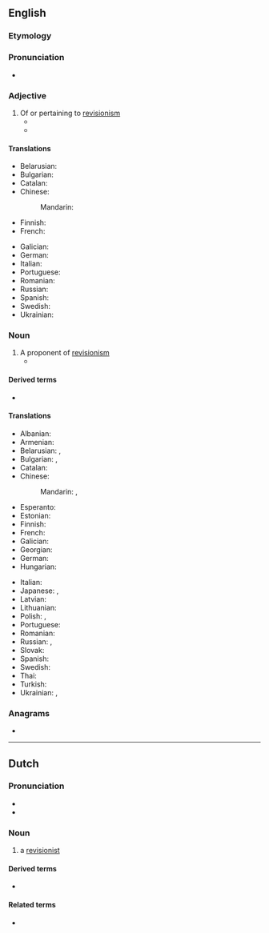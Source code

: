 ==English==

===Etymology===
{{suffix|en|revision|ist}}

===Pronunciation===
* {{IPA|en|/ɹɪˈvɪʒənɪst/}}

===Adjective===
{{en-adj}}

# Of or pertaining to [[revisionism]]
#* {{quote-book
|en
|year=1972
|last=Topping
|first=Seymour
|authorlink=Seymour Topping
|title=Journey Between Two Chinas
|url=https://archive.org/details/lccn_060903279/
|publisher={{w|Harper & Row}}
|ISBN=006-090327-9
|OCLC=906398512
|page=317
|pageurl=https://archive.org/details/lccn_060903279/page/317/
|text=Wang interjected: "We are preparing large exhibitions of art done by workers, peasants and soldiers in cooperation with the art teachers and students. Among them is one popular work entitled 'Never Stop Struggling as Long as You Are Alive.' It is a painting depicting the story of our heroic soldiers fighting the Soviet '''revisionist''' troops when they invaded Chen Pao Island on our frontier. Yes," Wang said enthusiastically, "a new upsurge in art is taking form."}}
#* {{quote-journal|en|author=Oliver Brown|title=Oscar Pistorius jailed for five years – sport afforded no protection against his tragic fallibilities: Bladerunner's punishment for killing Reeva Steenkamp is but a frippery when set against the burden that her bereft parents, June and Barry, must carry &#91;print version: No room for sentimentality in this tragedy, 13 September 2014, p.&nbsp;S22&#93;|url=http://www.telegraph.co.uk/news/worldnews/oscar-pistorius/11089621/Oscar-Pistorius-jailed-for-five-years-sport-afforded-no-protection-against-his-tragic-fallibilities.html|work={{w|The Daily Telegraph}} (Sport)|date=21 October 2014|passage=[I]n the 575 days since [[w:Oscar Pistorius|[Oscar] Pistorius]] shot dead his girlfriend {{w|Reeva Steenkamp}}, there has been an unseemly scramble to construct '''revisionist''' histories, to identify evidence beneath that placid exterior of a pugnacious, hair-trigger personality.}}

====Translations====
{{trans-top|of or pertaining to revisionism}}
* Belarusian: {{t|be|рэвізіяні́сцкі}}
* Bulgarian: {{t|bg|ревизионисти́чен}}
* Catalan: {{t|ca|revisionista}}
* Chinese:
*: Mandarin: {{t-needed|cmn}}
* Finnish: {{t+|fi|revisionistinen}}
* French: {{t+|fr|révisionniste|m|f}}
{{trans-mid}}
* Galician: {{t|gl|revisionista}}
* German: {{t|de|revisionistisch}}
* Italian: {{t+|it|revisionista}}
* Portuguese: {{t|pt|revisionista}}
* Romanian: {{t+|ro|revizionist}}
* Russian: {{t+|ru|ревизиони́стский}}
* Spanish: {{t|es|revisionista}}
* Swedish: {{t+|sv|revisionistisk}}
* Ukrainian: {{t|uk|ревізіоні́стський}}
{{trans-bottom}}

===Noun===
{{en-noun}}

# A proponent of [[revisionism]]
#* {{quote-book
|en
|year=1978
|last=Nixon
|first=Richard
|authorlink=Richard Nixon
|title=RN: the Memoirs of Richard Nixon
|url=https://archive.org/details/rnmemoirsofricha00nixo/
|publisher=Grosset & Dunlap
|ISBN=0-448-14374-7
|LCCN=77-87793
|OCLC=760525066
|OL=7561812M
|page=568
|pageurl=https://archive.org/details/rnmemoirsofricha00nixo/page/568/
|text=Later on, when he had loosened up considerably, he told an amusing story that he said took place during a {{w|Sino-Soviet border conflict|Sino-Soviet border flare-up in 1969}}. "We had a hot line between the Soviet Union and ourselves then," he said, "but it had already become cold because the Kremlin never used it. At the time of the Chen Pao border incident, however, Kosygin picked it up and called us. When our operator answered, he said, 'This is Premier Kosygin. I would like to speak to Chairman Mao.' The operator, completely on his own, said, 'You are a '''revisionist''', and therefore I will not connect you.' So Kosygin said, 'Well, if you will not try to reach the Chairman, will you please connect me with Prime Minister Chou.' But the operator gave the same unauthorized reply and broke the connection."}}

====Derived terms====
* {{l|en|antirevisionist}}

====Translations====
{{trans-top|proponent of revisionism}}
* Albanian: {{t-needed|sq}}
* Armenian: {{t-needed|hy}}
* Belarusian: {{t|be|рэвізіяні́ст|m}}, {{t|be|рэвізіяні́стка|f}}
* Bulgarian: {{t|bg|ревизиони́ст|m}}, {{t|bg|ревизиони́стка|f}}
* Catalan: {{t|ca|revisionista|m|f}}
* Chinese:
*: Mandarin: {{t+|cmn|修正主義者}}, {{t+|cmn|修正主义者|tr=xiūzhèngzhǔyìzhě}}
* Esperanto: {{t-needed|eo}}
* Estonian: {{t-needed|et}}
* Finnish: {{t+|fi|revisionisti}}
* French: {{t+|fr|révisionniste|m|f}}
* Galician: {{t|gl|revisionista|m|f}}
* Georgian: {{t-needed|ka}}
* German: {{t|de|Revisionist|m}}
* Hungarian: {{t-needed|hu}}
{{trans-mid}}
* Italian: {{t+|it|revisionista}}
* Japanese: {{t|ja|歴史修正主義者|tr=れきししゅうせいしゅぎしゃ, rekishi shūseishugisha}}, {{t|ja|リビジョニスト|tr=ribijonisuto}}
* Latvian: {{t-needed|lv}}
* Lithuanian: {{t-needed|lt}}
* Polish: {{t|pl|rewizjonista|m}}, {{t|pl|rewizjonistka|f}}
* Portuguese: {{t|pt|revisionista|m|f}}
* Romanian: {{t-needed|ro}}
* Russian: {{t+|ru|ревизиони́ст|m}}, {{t+|ru|ревизиони́стка|f}}
* Slovak: {{t-needed|sk}}
* Spanish: {{t|es|revisionista|m|f}}
* Swedish: {{t+|sv|revisionist}}
* Thai: {{t-needed|th}}
* Turkish: {{t-needed|tr}}
* Ukrainian: {{t|uk|ревізіоні́ст|m}}, {{t|uk|ревізіоні́стка|f}}
{{trans-bottom}}

===Anagrams===
* {{anagrams|en|a=eiiinorsstv|versionitis}}

----

==Dutch==

===Pronunciation===
* {{audio|nl|Nl-revisionist.ogg|Audio}}
* {{rhymes|nl|ɪst}}

===Noun===
{{nl-noun|m|g2=f|-en|revisionistje}}

# a [[#English|revisionist]]

====Derived terms====
* {{l|nl|revisionistisch}}

====Related terms====
* {{l|nl|revisionisme}}
